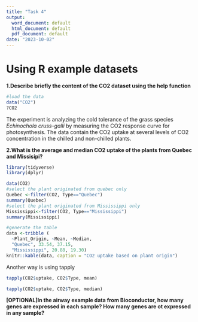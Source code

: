 ```yaml
---
title: "Task 4"
output:
  word_document: default
  html_document: default
  pdf_document: default
date: "2023-10-02"
---
```


# Using R example datasets

**1.Describe briefly the content of the CO2 dataset using the help function**

```r
#load the data
data("CO2")
?CO2
```

The experiment is analyzing the cold tolerance of the grass species *Echinochola cruss-galli* by measuring the CO2 response curve for photosynthesis. The data contain the CO2 uptake at several levels of CO2 concentration in the chilled and non-chilled plants.

**2.What is the average and median CO2 uptake of the plants from Quebec and Missisipi?**

```r
library(tidyverse)
library(dplyr)
```

```r
data(CO2)
#select the plant originated from quebec only
Quebec <-filter(CO2, Type=="Quebec")
summary(Quebec)
#select the plant originated from Mississippi only
Mississippi<-filter(CO2, Type=="Mississippi")
summary(Mississippi)
```

```r
#generate the table
data <-tribble (
  ~Plant_Origin, ~Mean, ~Median,
  "Quebec", 33.54, 37.15,
  "Mississippi", 20.88, 19.30)
knitr::kable(data, caption = "CO2 uptake based on plant origin")
```
Another way is using tapply
```r
tapply(CO2$uptake, CO2$Type, mean)
```
```r
tapply(CO2$uptake, CO2$Type, median)
```

**[OPTIONAL]In the airway example data from Bioconductor, how many genes are expressed in each sample? How many genes are ot expressed in any sample?**
